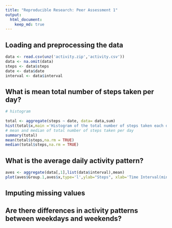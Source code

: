 ```yaml
---
title: "Reproducible Research: Peer Assessment 1"
output: 
  html_document:
    keep_md: true
---
```



## Loading and preprocessing the data
```r
data <- read.csv(unz('activity.zip','activity.csv'))
data <- na.omit(data)
steps <- data$steps
date <- data$date
interval <- data$interval
```
## What is mean total number of steps taken per day?
```r
# histogram
 
total <- aggregate(steps ~ date, data= data,sum)
hist(total$x,main ='Histogram of the total number of steps taken each day',xlab ='total number of steps ')
# mean and median of total number of steps taken per day
summary(total)
mean(total$steps,na.rm = TRUE)
median(total$steps,na.rm = TRUE)
```
## What is the average daily activity pattern?
```r
aves <- aggregate(data[,1],list(data$interval),mean)
plot(aves$Group.1,aves$x,type='l',ylab="Steps", xlab='Time Interval(minutes)')

```



## Imputing missing values



## Are there differences in activity patterns between weekdays and weekends?
